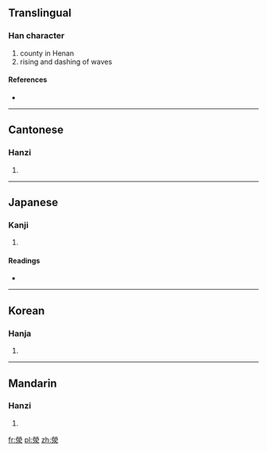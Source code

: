 {{also|荥}}
==Translingual==

===Han character===
{{Han char|rn=85|rad=水|as=10|sn=13|four=9923<sub>2</sub>|canj=火火月水 (FFBE)}}

# county in Henan
# rising and dashing of waves

====References====
* {{Han ref|kx=0642.230|dkj=18026|dj=1050.040|hdz=31691.140|uh=6ECE|ud=28366|bh=E26C|bd=57964}}

----

==Cantonese==

===Hanzi===
{{yue-hanzi|jyut=|y=ying4|sim=荥}}

# {{defn|lang=yue|sort=水10}}

----

==Japanese==

===Kanji===
{{ja-kanji|grade=|rs=水10}}

# {{defn|lang=ja|sort=水10}}

====Readings====
* {{ja-readings|on=[[けい]] (kei), [[ぎょう]] (gyō), [[えい]] (ei)|kun=[[ちよろちよろ]] (chiyorochiyoro)}}

----

==Korean==

===Hanja===
{{ko-hanja|hangeul=형|eumhun=|rv=hyeong|mr=hyŏng|y=hyeng}}

# {{defn|lang=ko|sort=水10}}

----

==Mandarin==

===Hanzi===
{{cmn-hanzi|sim=荥|pin=[[xíng]] ([[xing2]]), [[yīng]] ([[ying1]]), [[yíng]] ([[ying2]])|wg=hsing<sup>2</sup>, ying<sup>1</sup>, ying<sup>2</sup>}}

# {{defn|lang=cmn|sort=水10}}

[[fr:滎]]
[[pl:滎]]
[[zh:滎]]